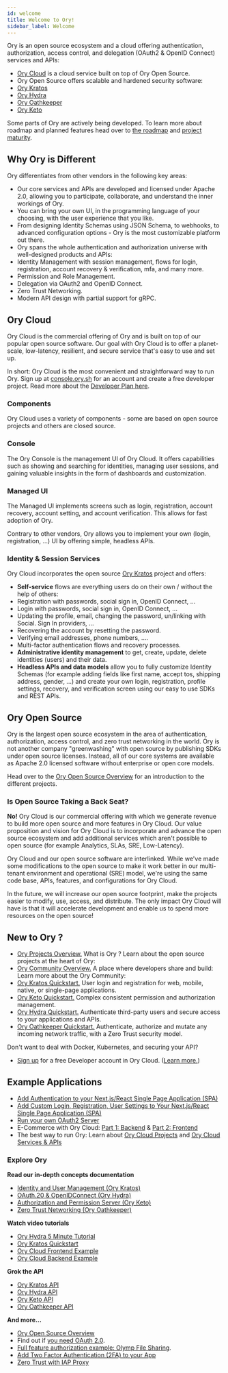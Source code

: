 ```yaml
---
id: welcome
title: Welcome to Ory!
sidebar_label: Welcome
---
```


Ory is an open source ecosystem and a cloud offering authentication,
authorization, access control, and delegation (OAuth2 & OpenID Connect) services
and APIs:

- [Ory Cloud](https://console.ory.sh) is a cloud service built on top of Ory
  Open Source.
- Ory Open Source offers scalable and hardened security software:
- [Ory Kratos](https://github.com/ory/kratos)
- [Ory Hydra](https://github.com/ory/hydra)
- [Ory Oathkeeper](https://github.com/ory/oathkeeper)
- [Ory Keto](https://github.com/ory/keto)

Some parts of Ory are actively being developed. To learn more about roadmap and
planned features head over to [the roadmap](./ecosystem/roadmap.md) and
[project maturity](./ecosystem/versioning.md).

## Why Ory is Different

Ory differentiates from other vendors in the following key areas:

- Our core services and APIs are developed and licensed under Apache 2.0,
  allowing you to participate, collaborate, and understand the inner workings of
  Ory.
- You can bring your own UI, in the programming language of your choosing, with
  the user experience that you like.
- From designing Identity Schemas using JSON Schema, to webhooks, to advanced
  configuration options - Ory is the most customizable platform out there.
- Ory spans the whole authentication and authorization universe with
  well-designed products and APIs:
- Identity Management with session management, flows for login, registration,
  account recovery & verification, mfa, and many more.
- Permission and Role Management.
- Delegation via OAuth2 and OpenID Connect.
- Zero Trust Networking.
- Modern API design with partial support for gRPC.

## Ory Cloud

Ory Cloud is the commercial offering of Ory and is built on top of our popular
open source software. Our goal with Ory Cloud is to offer a planet-scale,
low-latency, resilient, and secure service that's easy to use and set up.

In short: Ory Cloud is the most convenient and straightforward way to run Ory.
Sign up at [console.ory.sh](https://console.ory.sh/registration) for an account
and create a free developer project. Read more about the
[Developer Plan here](./cloud/developer).

### Components

Ory Cloud uses a variety of components - some are based on open source projects
and others are closed source.

### Console

The Ory Console is the management UI of Ory Cloud. It offers capabilities such
as showing and searching for identities, managing user sessions, and gaining
valuable insights in the form of dashboards and customization.

### Managed UI

The Managed UI implements screens such as login, registration, account recovery,
account setting, and account verification. This allows for fast adoption of Ory.

Contrary to other vendors, Ory allows you to implement your own (login,
registration, ...) UI by offering simple, headless APIs.

### Identity & Session Services

Ory Cloud incorporates the open source [Ory Kratos](https://www.ory.sh/kratos)
project and offers:

- **Self-service** flows are everything users do on their own / without the help
  of others:
- Registration with passwords, social sign in, OpenID Connect, ...
- Login with passwords, social sign in, OpenID Connect, ...
- Updating the profile, email, changing the password, un/linking with Social.
  Sign In providers, ...
- Recovering the account by resetting the password.
- Verifying email addresses, phone numbers, ....
- Multi-factor authentication flows and recovery processes.
- **Administrative identity management** to get, create, update, delete
  identities (users) and their data.
- **Headless APIs and data models** allow you to fully customize Identity
  Schemas (for example adding fields like first name, accept tos, shipping
  address, gender, ...) and create your own login, registration, profile
  settings, recovery, and verification screen using our easy to use SDKs and
  REST APIs.

## Ory Open Source

Ory is the largest open source ecosystem in the area of authentication,
authorization, access control, and zero trust networking in the world. Ory is
not another company "greenwashing" with open source by publishing SDKs under
open source licenses. Instead, all of our core systems are available as Apache
2.0 licensed software without enterprise or open core models.

Head over to the [Ory Open Source Overview](./open-source.mdx) for an
introduction to the different projects.

### Is Open Source Taking a Back Seat?

**No!** Ory Cloud is our commercial offering with which we generate revenue to
build more open source and more features in Ory Cloud. Our value proposition and
vision for Ory Cloud is to incorporate and advance the open source ecosystem and
add additional services which aren't possible to open source (for example
Analytics, SLAs, SRE, Low-Latency).

Ory Cloud and our open source software are interlinked. While we've made some
modifications to the open source to make it work better in our multi-tenant
environment and operational (SRE) model, we're using the same code base, APIs,
features, and configurations for Ory Cloud.

In the future, we will increase our open source footprint, make the projects
easier to modify, use, access, and distribute. The only impact Ory Cloud will
have is that it will accelerate development and enable us to spend more
resources on the open source!

## New to Ory ?

- [Ory Projects Overview.](/ecosystem/projects.md) What is Ory ? Learn about the
  open source projects at the heart of Ory:
- [Ory Community Overview.](/ecosystem/community.md) A place where developers
  share and build: Learn more about the Ory Community:
- [Ory Kratos Quickstart.](https://www.ory.sh/docs/kratos/quickstart) User login
  and registration for web, mobile, native, or single-page applications.
- [Ory Keto Quickstart.](https://www.ory.sh/docs/keto/quickstart) Complex
  consistent permission and authorization management.
- [Ory Hydra Quickstart.](https://www.ory.sh/docs/hydra/5min-tutorial)
  Authenticate third-party users and secure access to your applications and
  APIs.
- [Ory Oathkeeper Quickstart.](https://www.ory.sh/docs/oathkeeper/configure-deploy)
  Authenticate, authorize and mutate any incoming network traffic, with a Zero
  Trust security model.

Don't want to deal with Docker, Kubernetes, and securing your API?

- [Sign up](https://console.ory.sh/registration) for a free Developer account in
  Ory Cloud. ([Learn more.](/cloud/developer.mdx))

## Example Applications

- [Add Authentication to your Next.js/React Single Page Application (SPA)](https://www.ory.sh/login-spa-react-nextjs-authentication-example-api-open-source/)
- [Add Custom Login, Registration, User Settings to Your Next.js/React Single Page Application (SPA) ](https://www.ory.sh/nextjs-authentication-spa-custom-flows-open-source/)
- [Run your own OAuth2 Server ](https://www.ory.sh/run-oauth2-server-open-source-api-security/)
- E-Commerce with Ory Cloud:
  [Part 1: Backend](https://www.ory.sh/cloud-ecommerce-backend/) &
  [Part 2: Frontend](https://www.ory.sh/cloud-ecommerce-frontend/)
- The best way to run Ory: Learn about
  [Ory Cloud Projects](https://www.ory.sh/docs/concepts/project) and
  [Ory Cloud Services & APIs](https://www.ory.sh/docs/concepts/services-api)

### Explore Ory

**Read our in-depth concepts documentation**

- [Identity and User Management (Ory Kratos)](https://www.ory.sh/docs/kratos/concepts/index)
- [OAuth.20 & OpenIDConnect (Ory Hydra)](https://www.ory.sh/hydra/docs/concepts/oauth2)
- [Authorization and Permission Server (Ory Keto)](https://www.ory.sh/docs/keto/concepts/relation-tuples/)
- [Zero Trust Networking (Ory Oathkeeper)](https://www.ory.sh/oathkeeper/docs/)

**Watch video tutorials**

- [Ory Hydra 5 Minute Tutorial](https://www.youtube.com/watch?v=tlO9p2E501A)
- [Ory Kratos Quickstart](https://www.youtube.com/watch?v=JhlIZ3aChXc)
- [Ory Cloud Frontend Example](https://www.youtube.com/watch?v=VKLXbrZS7tU)
- [Ory Cloud Backend Example](https://www.youtube.com/watch?v=umSRQBVdPjM)

**Grok the API**

- [Ory Kratos API](https://www.ory.sh/docs/kratos/reference/api/)
- [Ory Hydra API](https://www.ory.sh/docs/hydra/reference/api/)
- [Ory Keto API](https://www.ory.sh/docs/keto/reference/api/)
- [Ory Oathkeeper API](https://www.ory.sh/docs/oathkeeper/reference/api/)

**And more...**

- [Ory Open Source Overview](open-source.mdx)
- Find out if
  [you need OAuth 2.0](https://www.ory.sh/docs/hydra/concepts/before-oauth2/).
- [Full feature authorization example: Olymp File Sharing](https://www.ory.sh/docs/keto/examples/olymp-file-sharing/).
- [Add Two Factor Authentication (2FA) to your App](https://www.ory.sh/docs/kratos/two-factor-authentication-2fa-mfa/)
- [Zero Trust with IAP Proxy](https://www.ory.sh/docs/kratos/guides/zero-trust-iap-proxy-identity-access-proxy/)
